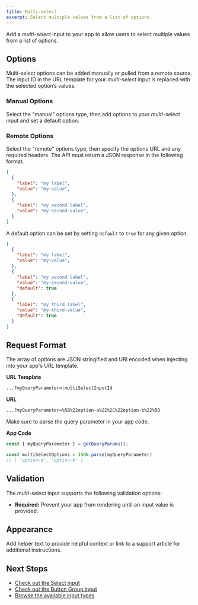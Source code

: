 ```yaml
---
title: Multi-select
excerpt: Select multiple values from a list of options.
---
```


Add a _multi-select_ input to your app to allow users to select multiple values from a list of options.

## Options

Multi-select options can be added manually or pulled from a remote source.
The input ID in the URL template for your _multi-select_ input is replaced with the selected option’s values.

### Manual Options

Select the "manual" options type, then add options to your _multi-select_ input and set a default option.

### Remote Options

Select the "remote" options type, then specify the options URL and any required headers.
The API must return a JSON response in the following format.
```json
[
  {
    "label": "my label",
    "value": "my-value",
  },
  {
    "label": "my second label",
    "value": "my-second-value",
  }
]
```

A default option can be set by setting `default` to `true` for any given option.
```json
[
  {
    "label": "my label",
    "value": "my-value",
  },
  {
    "label": "my second label",
    "value": "my-second-value",
    "default": true
  },
  {
    "label": "my third label",
    "value": "my-third-value",
    "default": true
  }
]
```

## Request Format

The array of options are JSON stringified and URI encoded when injecting into your app's URL template.

**URL Template**
```bash
...?myQueryParameter=:multiSelectInputId
```

**URL**
```bash
...?myQueryParameter=%5B%22option-a%22%2C%22option-b%22%5D
```

Make sure to parse the query parameter in your app code.

**App Code**
```ts
const { myQueryParameter } = getQueryParams();

const multiSelectOptions = JSON.parse(myQueryParameter)
// [ 'option-a', 'option-b' ]
```

## Validation

The _multi-select_ input supports the following validation options:

- **Required:** Prevent your app from rendering until an input value is provided.

## Appearance

Add helper text to provide helpful context or link to a support article for additional instructions.

## Next Steps

- [Check out the Select input](/docs/inputs/select)
- [Check out the Button Group input](/docs/inputs/button-group)
- [Browse the available input types](/docs/inputs)

